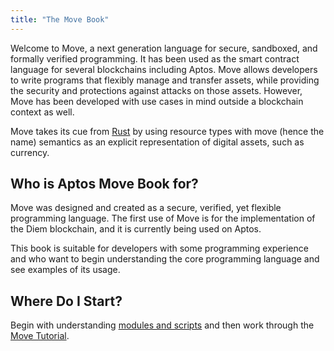 ```yaml
---
title: "The Move Book"
---
```








Welcome to Move, a next generation language for secure, sandboxed, and formally
verified programming. It has been used as the smart contract language for
several blockchains including Aptos. Move allows developers to write programs
that flexibly manage and transfer assets, while providing the security and
protections against attacks on those assets. However, Move has been developed
with use cases in mind outside a blockchain context as well.

Move takes its cue from [Rust](https://www.rust-lang.org/) by using resource
types with move (hence the name) semantics as an explicit representation of
digital assets, such as currency.

## Who is Aptos Move Book for?

Move was designed and created as a secure, verified, yet flexible programming
language. The first use of Move is for the implementation of the Diem
blockchain, and it is currently being used on Aptos.

This book is suitable for developers with some programming experience
and who want to begin understanding the core programming language and see
examples of its usage.

## Where Do I Start?

Begin with understanding [modules and scripts](/build/smart-contracts/book/modules-and-scripts)
and then work through the [Move Tutorial](/build/smart-contracts/book/move-tutorial).
